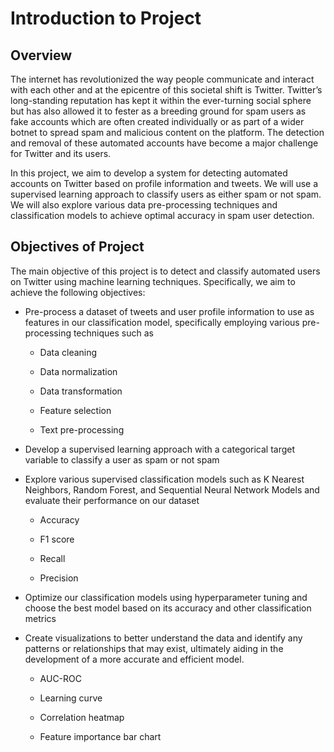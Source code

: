 # Introduction to Project

## Overview

The internet has revolutionized the way people communicate and interact with each other and at the epicentre of this societal shift is Twitter. Twitter's long-standing reputation has kept it within the ever-turning social sphere but has also allowed it to fester as a breeding ground for spam users as fake accounts which are often created individually or as part of a wider botnet to spread spam and malicious content on the platform. The detection and removal of these automated accounts have become a major challenge for Twitter and its users.

In this project, we aim to develop a system for detecting automated accounts on Twitter based on profile information and tweets. We will use a supervised learning approach to classify users as either spam or not spam. We will also explore various data pre-processing techniques and classification models to achieve optimal accuracy in spam user detection.

## Objectives of Project

The main objective of this project is to detect and classify automated users on Twitter using machine learning techniques. Specifically, we aim to achieve the following objectives:

-   Pre-process a dataset of tweets and user profile information to use as features in our classification model, specifically employing various pre-processing techniques such as

    -   Data cleaning

    -   Data normalization

    -   Data transformation

    -   Feature selection

    -   Text pre-processing

-   Develop a supervised learning approach with a categorical target variable to classify a user as spam or not spam

-   Explore various supervised classification models such as K Nearest Neighbors, Random Forest, and Sequential Neural Network Models and evaluate their performance on our dataset

    -   Accuracy

    -   F1 score

    -   Recall

    -   Precision

-   Optimize our classification models using hyperparameter tuning and choose the best model based on its accuracy and other classification metrics

-   Create visualizations to better understand the data and identify any patterns or relationships that may exist, ultimately aiding in the development of a more accurate and efficient model.

    -   AUC-ROC

    -   Learning curve

    -   Correlation heatmap

    -   Feature importance bar chart